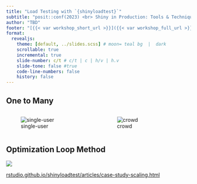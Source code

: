 ```yaml
---
title: "Load Testing with `{shinyloadtest}`"
subtitle: "posit::conf(2023) <br> Shiny in Production: Tools & Techniques"
author: "TBD"
footer: "[{{< var workshop_short_url >}}]({{< var workshop_full_url >}})"
format: 
  revealjs:
    theme: [default, ../slides.scss] # moon= teal bg  |  dark
    scrollable: true
    incremental: true
    slide-number: c/t # c/t | c | h/v | h.v
    slide-tone: false #true
    code-line-numbers: false
    history: false
---
```


## One to Many

:::: {.columns}

::: {.column width="50%"}
![single-user](assets/img/lego_single_user_computer.png)
:::

::: {.column width="50%"}
![crowd](assets/img/lego_crowd.jpg)
:::

::::

## Optimization Loop Method

![](assets/img/loop.svg)

::: footer
[rstudio.github.io/shinyloadtest/articles/case-study-scaling.html](https://rstudio.github.io/shinyloadtest/articles/case-study-scaling.html)
:::


